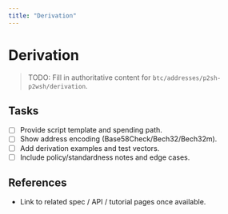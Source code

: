 ```yaml
---
title: "Derivation"
---
```


# Derivation

> TODO: Fill in authoritative content for `btc/addresses/p2sh-p2wsh/derivation`.

## Tasks
- [ ] Provide script template and spending path.
- [ ] Show address encoding (Base58Check/Bech32/Bech32m).
- [ ] Add derivation examples and test vectors.
- [ ] Include policy/standardness notes and edge cases.

## References
- Link to related spec / API / tutorial pages once available.
